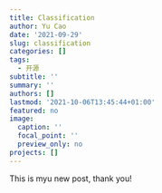 ```yaml
---
title: Classification
author: Yu Cao
date: '2021-09-29'
slug: classification
categories: []
tags:
  - 开源
subtitle: ''
summary: ''
authors: []
lastmod: '2021-10-06T13:45:44+01:00'
featured: no
image:
  caption: ''
  focal_point: ''
  preview_only: no
projects: []
---
```

This is myu new post, thank you!
